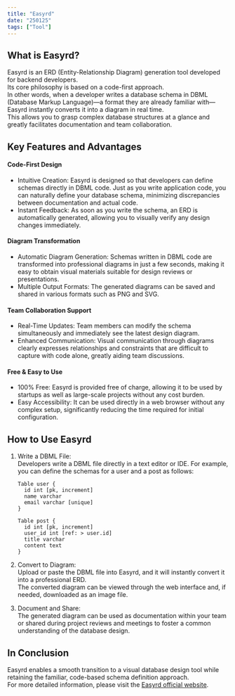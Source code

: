 ```yaml
---
title: "Easyrd"
date: "250125"
tags: ["Tool"]
---
```


## What is Easyrd?

Easyrd is an ERD (Entity-Relationship Diagram) generation tool developed for backend developers.  
Its core philosophy is based on a code-first approach.  
In other words, when a developer writes a database schema in DBML (Database Markup Language)—a format they are already familiar with—Easyrd instantly converts it into a diagram in real time.  
This allows you to grasp complex database structures at a glance and greatly facilitates documentation and team collaboration.

## Key Features and Advantages

#### Code-First Design

- Intuitive Creation: Easyrd is designed so that developers can define schemas directly in DBML code. Just as you write application code, you can naturally define your database schema, minimizing discrepancies between documentation and actual code.
- Instant Feedback: As soon as you write the schema, an ERD is automatically generated, allowing you to visually verify any design changes immediately.

#### Diagram Transformation

- Automatic Diagram Generation: Schemas written in DBML code are transformed into professional diagrams in just a few seconds, making it easy to obtain visual materials suitable for design reviews or presentations.
- Multiple Output Formats: The generated diagrams can be saved and shared in various formats such as PNG and SVG.

#### Team Collaboration Support

- Real-Time Updates: Team members can modify the schema simultaneously and immediately see the latest design diagram.
- Enhanced Communication: Visual communication through diagrams clearly expresses relationships and constraints that are difficult to capture with code alone, greatly aiding team discussions.

#### Free & Easy to Use

- 100% Free: Easyrd is provided free of charge, allowing it to be used by startups as well as large-scale projects without any cost burden.
- Easy Accessibility: It can be used directly in a web browser without any complex setup, significantly reducing the time required for initial configuration.

## How to Use Easyrd

1. Write a DBML File:  
   Developers write a DBML file directly in a text editor or IDE. For example, you can define the schemas for a user and a post as follows:

   ```dbml
   Table user {
     id int [pk, increment]
     name varchar
     email varchar [unique]
   }

   Table post {
     id int [pk, increment]
     user_id int [ref: > user.id]
     title varchar
     content text
   }
   ```

2. Convert to Diagram:  
   Upload or paste the DBML file into Easyrd, and it will instantly convert it into a professional ERD.  
   The converted diagram can be viewed through the web interface and, if needed, downloaded as an image file.

3. Document and Share:  
   The generated diagram can be used as documentation within your team or shared during project reviews and meetings to foster a common understanding of the database design.

## In Conclusion

Easyrd enables a smooth transition to a visual database design tool while retaining the familiar, code-based schema definition approach.  
For more detailed information, please visit the [Easyrd official website](https://easyrd.dev/).
